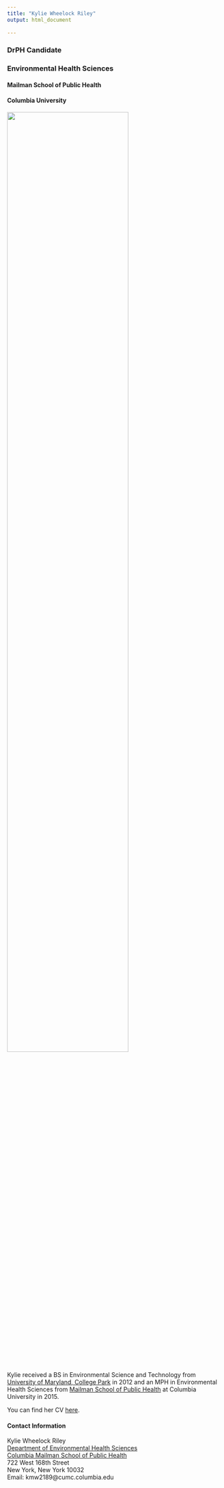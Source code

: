 ```yaml
---
title: "Kylie Wheelock Riley"
output: html_document
 
---
```


### DrPH Candidate
### Environmental Health Sciences
#### Mailman School of Public Health
#### Columbia University

<img src="images/picture_reformatted.jpg" style="width:75%" ALIGN="center">


Kylie received a BS in Environmental Science and Technology from [University of Maryland, College Park](https://umd.edu/) in 2012 and an MPH in Environmental Health Sciences from [Mailman School of Public Health](https://www.mailman.columbia.edu/) at Columbia University in 2015.  


You can find her CV [here](CV.html). 


#### Contact Information
Kylie Wheelock Riley
<br>
[Department of Environmental Health Sciences](https://www.mailman.columbia.edu/become-student/departments/environmental-health-sciences-ehs)
<br>
[Columbia Mailman School of Public Health](https://www.mailman.columbia.edu/)
<br>
722 West 168th Street
<br>
New York, New York 10032
<br>
Email: kmw2189@cumc.columbia.edu
